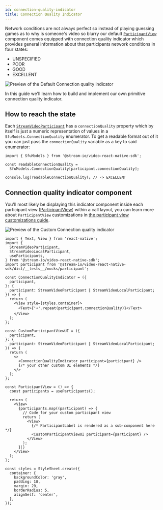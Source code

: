 ```yaml
---
id: connection-quality-indicator
title: Connection Quality Indicator
---
```


Network conditions are not always perfect so instead of playing guessing games as to why is someone's video so blurry our default [`ParticipantView`](../../ui-components/participants/participant-view/) component comes equipped with connection quality indicator which provides general information about that participants network conditions in four states:

- UNSPECIFIED
- POOR
- GOOD
- EXCELLENT

![Preview of the Default Connection quality indicator](../assets/05-ui-cookbook/connection-quality-indicator-default.png)

In this guide we'll learn how to build and implement our own primitive connection quality indicator.

## How to reach the state

Each [`StreamVideoParticipant`](https://github.com/GetStream/stream-video-js/blob/main/packages/client/src/types.ts) has a `connectionQuality` property which by itself is just a numeric representation of values in a `SfuModels.ConnectionQuality` enumerator. To get a readable format out of it you can just pass the `connectionQuality` variable as a key to said enumerator:

```tsx
import { SfuModels } from '@stream-io/video-react-native-sdk';

const readableConnectionQuality =
  SfuModels.ConnectionQuality[participant.connectionQuality];

console.log(readableConnectionQuality); // -> EXCELLENT
```

## Connection quality indicator component

You'll most likely be displaying this indicator component inside each participant view ([ParticipantView](../../ui-components/core/participant-view)) within a call layout, you can learn more about `ParticipantView` customizations in [the participant view customizations guide](../participant-view-customizations).

![Preview of the Custom Connection quality indicator](../assets/05-ui-cookbook/connection-quality-indicator-custom.png)

```tsx
import { Text, View } from 'react-native';
import {
  StreamVideoParticipant,
  StreamVideoLocalParticipant,
  useParticipants,
} from '@stream-io/video-react-native-sdk';
import participant from '@stream-io/video-react-native-sdk/dist/__tests__/mocks/participant';

const ConnectionQualityIndicator = ({
  participant,
}: {
  participant: StreamVideoParticipant | StreamVideoLocalParticipant;
}) => {
  return (
    <View style={styles.container}>
      <Text>{'⭐️'.repeat(participant.connectionQuality)}</Text>
    </View>
  );
};

const CustomParticipantViewUI = ({
  participant,
}: {
  participant: StreamVideoParticipant | StreamVideoLocalParticipant;
}) => {
  return (
    <>
      <ConnectionQualityIndicator participant={participant} />
      {/* your other custom UI elements */}
    </>
  );
};

const ParticipantView = () => {
  const participants = useParticipants();

  return (
    <View>
      {participants.map((participant) => {
        // Code for your custom participant view
        return (
          <View>
            {/* ParticipantLabel is rendered as a sub-component here */}
            <CustomParticipantViewUI participant={participant} />
          </View>
        );
      })}
    </View>
  );
};

const styles = StyleSheet.create({
  container: {
    backgroundColor: 'gray',
    padding: 10,
    margin: 20,
    borderRadius: 5,
    alignSelf: 'center',
  },
});
```
